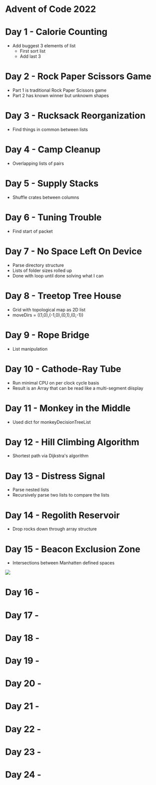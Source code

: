 = Advent of Code 2022 =

= Day 1 - Calorie Counting =

* Add buggest 3 elements of list
** First sort list
** Add last 3

= Day 2 - Rock Paper Scissors Game =

* Part 1 is traditional Rock Paper Scissors game
* Part 2 has known winner but unknowm shapes

= Day 3 - Rucksack Reorganization =

* Find things in common between lists

= Day 4 - Camp Cleanup =

* Overlapping lists of pairs

= Day 5 - Supply Stacks =

* Shuffle crates between columns

= Day 6 - Tuning Trouble =

* Find start of packet

= Day 7 - No Space Left On Device =

* Parse directory structure
* Lists of folder sizes rolled up
* Done with loop until done solving what I can

= Day 8 - Treetop Tree House =

* Grid with topological map as 2D list
* moveDirs = ((1,0),(-1,0),(0,1),(0,-1))

= Day 9 - Rope Bridge =

* List manipulation

= Day 10 - Cathode-Ray Tube =

* Run minimal CPU on per clock cycle basis
* Result is an Array that can be read like a multi-segment diisplay

= Day 11 - Monkey in the Middle =

* Used dict for monkeyDecisionTreeList

= Day 12 - Hill Climbing Algorithm =

* Shortest path via Dijkstra's algorithm

= Day 13 - Distress Signal =

* Parse nested lists
* Recursively parse two lists to compare the lists

= Day 14 - Regolith Reservoir =

* Drop rocks down through array structure

= Day 15 - Beacon Exclusion Zone =

* Intersections between Manhatten defined spaces

<img src="https://raw.githubusercontent.com/land-boards/lb-Python-Code/master/AoC/AoC-2022/D15/P1-Fig1%2B2.png"></img>

= Day 16 - =

= Day 17 - =

= Day 18 - =

= Day 19 - =

= Day 20 - =

= Day 21 - =

= Day 22 - =

= Day 23 - =

= Day 24 - =

